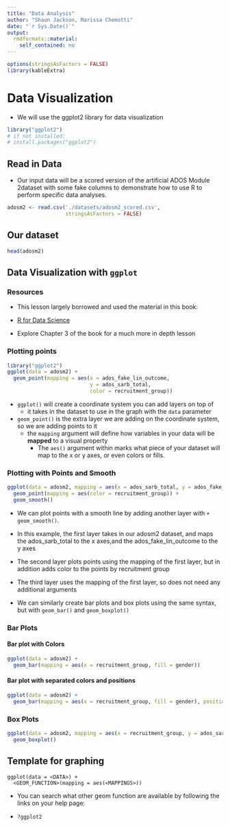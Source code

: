 ```yaml
---
title: "Data Analysis"
author: "Shaun Jackson, Marissa Chemotti"
date: "`r Sys.Date()`"
output: 
  rmdformats::material:
    self_contained: no
---
```


```r
options(stringsAsFactors = FALSE)
library(kableExtra)
```


# Data Visualization

- We will use the ggplot2 library for data visualization

```r
library("ggplot2")
# if not installed:
# install.packages("ggplot2")
```

## Read in Data

- Our input data will be a scored version of the artificial ADOS Module 2dataset with some fake columns to demonstrate how to use R to perform specific data analyses.


```r
adosm2 <- read.csv('./datasets/adosm2_scored.csv', 
                   stringsAsFactors = FALSE)
```

## Our dataset
```r
head(adosm2)
```

## Data Visualization with `ggplot`

### Resources

- This lesson largely borrowed and used the material in this book:
- [R for Data Science](https://r4ds.had.co.nz/)

- Explore Chapter 3 of the book for a much more in depth lesson

### Plotting points
```r
library("ggplot2")
ggplot(data = adosm2) + 
  geom_point(mapping = aes(x = ados_fake_lin_outcome, 
                           y = ados_sarb_total, 
                           color = recruitment_group))

```

- `ggplot()` will create a coordinate system you can add layers on top of
    - it takes in the dataset to use in the graph with the `data` parameter
- `geom_point()` is the extra layer we are adding on the coordinate system, so we are adding points to it
    - the `mapping` argument will define how variables in your data will be **mapped** to a visual property
        - The `aes()` argument within marks what piece of your dataset will map to the x or y axes, or even colors or fills.

### Plotting with Points and Smooth

```r
ggplot(data = adosm2, mapping = aes(x = ados_sarb_total, y = ados_fake_lin_outcome)) + 
  geom_point(mapping = aes(color = recruitment_group)) + 
  geom_smooth()
```

- We can plot points  with a smooth line by adding another layer with `+ geom_smooth()`.
- In this example, the first layer takes in our adosm2 dataset, and maps the ados_sarb_total to the x axes,and the ados_fake_lin_outcome to the y axes
- The second layer plots points using the mapping of the first layer, but in addition adds color to the points by recruitment group
- The third layer uses the mapping of the first layer, so does not need any additional arguments

- We can similarly create bar plots and box plots using the same syntax, but with `geom_bar()` and `geom_boxplot()`


### Bar Plots

#### Bar plot with Colors
```r
ggplot(data = adosm2) + 
  geom_bar(mapping = aes(x = recruitment_group, fill = gender))

```

#### Bar plot with separated colors and positions
```r
ggplot(data = adosm2) + 
  geom_bar(mapping = aes(x = recruitment_group, fill = gender), position = "dodge")
```

### Box Plots

```r
ggplot(data = adosm2, mapping = aes(x = recruitment_group, y = ados_sarb_total)) +
  geom_boxplot()
```

## Template for graphing

```text
ggplot(data = <DATA>) + 
  <GEOM_FUNCTION>(mapping = aes(<MAPPINGS>))
```

- You can search what other geom function are available by following the links on your help page:

- `?ggplot2`
